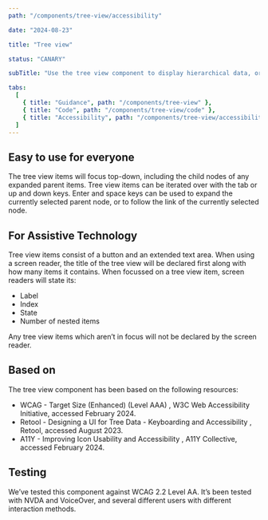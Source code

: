 ```yaml
---
path: "/components/tree-view/accessibility"

date: "2024-08-23"

title: "Tree view"

status: "CANARY"

subTitle: "Use the tree view component to display hierarchical data, or provide navigation, within a tree structure."

tabs:
  [
    { title: "Guidance", path: "/components/tree-view" },
    { title: "Code", path: "/components/tree-view/code" },
    { title: "Accessibility", path: "/components/tree-view/accessibility" },
  ]
---
```


## Easy to use for everyone

The tree view items will focus top-down, including the child nodes of any expanded parent items.
Tree view items can be iterated over with the tab or up and down keys.
Enter and space keys can be used to expand the currently selected parent node, or to follow the link of the currently selected node.

## For Assistive Technology

Tree view items consist of a button and an extended text area. When using a screen reader, the title of the tree view will be declared first along with how many items it contains.
When focussed on a tree view item, screen readers will state its:

<ul>
  <li>Label</li>
  <li>Index</li>
  <li>State</li>
  <li>Number of nested items</li>
</ul>
Any tree view items which aren’t in focus will not be declared by the screen reader.

## Based on

The tree view component has been based on the following resources:

<ul>
  <li>
    <ic-link
      target="_blank"
      href="https://www.w3.org/WAI/WCAG22/Understanding/target-size-enhanced.html"
      rel="noreferer noopener nofollow"
    >
      WCAG - Target Size (Enhanced) (Level AAA)
    </ic-link>
    , W3C Web Accessibility Initiative, accessed February 2024.
  </li>
  <li>
    <ic-link
      target="_blank"
      href="https://retool.com/blog/designing-a-ui-for-tree-data#keyboarding-and-accessibility"
      rel="noreferer noopener nofollow"
    >
      Retool - Designing a UI for Tree Data - Keyboarding and Accessibility
    </ic-link>
    , Retool, accessed August 2023.
  </li>
  <li>
    <ic-link
      target="_blank"
      href="https://www.a11y-collective.com/blog/icon-usability-and-accessibility/"
      rel="noreferer noopener nofollow"
    >
      A11Y - Improving Icon Usability and Accessibility
    </ic-link>
    , A11Y Collective, accessed February 2024.
  </li>
</ul>

## Testing

We’ve tested this component against WCAG 2.2 Level AA. It’s been tested with NVDA and VoiceOver, and several different users with different interaction methods.
